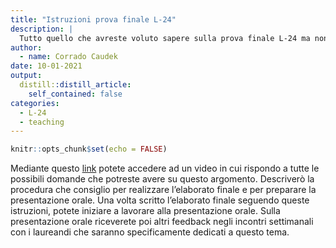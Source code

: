 ```yaml
---
title: "Istruzioni prova finale L-24"
description: |
  Tutto quello che avreste voluto sapere sulla prova finale L-24 ma non avete mai osato chiedere.
author:
  - name: Corrado Caudek
date: 10-01-2021
output:
  distill::distill_article:
    self_contained: false
categories:
  - L-24
  - teaching
---
```



```r
knitr::opts_chunk$set(echo = FALSE)
```

Mediante questo [link](https://drive.google.com/open?id=1x4lI7VUn5JmRki-87my1f6gyLcw4TIuW) potete accedere ad  un video in cui rispondo a tutte le possibili domande che potreste avere su questo argomento. Descriverò la  procedura che consiglio per realizzare l'elaborato finale e per preparare la presentazione orale. Una volta scritto l'elaborato finale seguendo queste istruzioni, potete iniziare a lavorare alla presentazione orale. Sulla presentazione orale riceverete poi altri feedback negli incontri settimanali con i laureandi che saranno specificamente dedicati a questo tema. 


